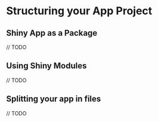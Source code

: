 # Structuring your App Project {#structure}

## Shiny App as a Package

// TODO

## Using Shiny Modules

// TODO 

## Splitting your app in files

// TODO
